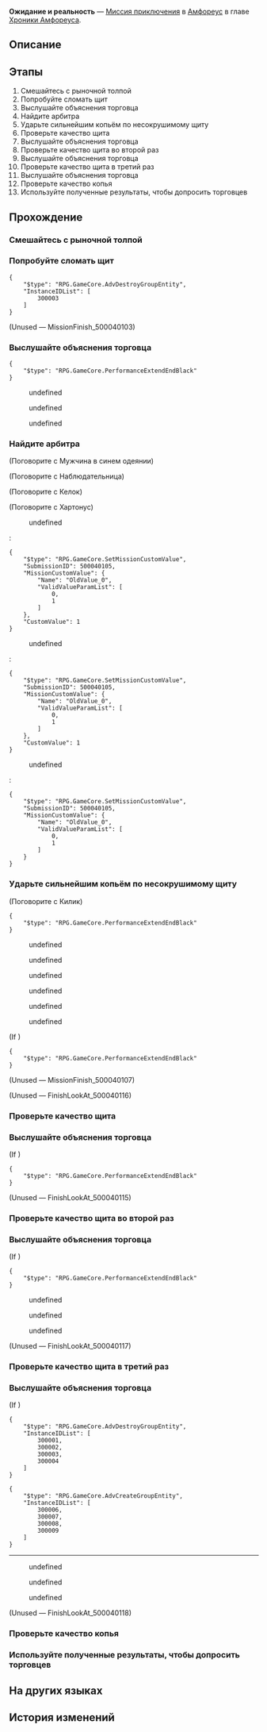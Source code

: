 {{Дополнить|Диалоги.}}
{{Миссия Инфобокс
|id              = 5000401
|Название        = 
|Изображение     = Миссия Ожидание и реальность.png
|Тип             = Миссия приключения
|События         = 
|Глава           = Хроники Амфореуса
|Условия         = Завершена [[Миссия Освоения]] ''[[О серебряная колесница, мчись на тёмные земли]]''
|Персонажи       = Блондин; Келок; Килик; Любопытный мальчик; Мужчина в синем одеянии; Наблюдательница; Первопроходец; Хартонус
|СтартЛокация    = [[Амфореус]] — [[Вечный священный город Охема]]
|Мир             = Амфореус
|Предыдущая      = 
|Следующая       = 
|Награды         = Звёздный нефрит*10; Журнал приключений*3; Кредиты*20 000
}}
'''Ожидание и реальность''' — [[Миссия приключения]] в [[Амфореус]] в главе [[Хроники Амфореуса]].

==Описание==
{{Описание|<!--официальное описание из Перекрёстка судеб-->}}

==Этапы==
# Смешайтесь с рыночной толпой
# Попробуйте сломать щит
# Выслушайте объяснения торговца
# Найдите арбитра
# Ударьте сильнейшим копьём по несокрушимому щиту
# Проверьте качество щита
# Выслушайте объяснения торговца
# Проверьте качество щита во второй раз
# Выслушайте объяснения торговца
# Проверьте качество щита в третий раз
# Выслушайте объяснения торговца
# Проверьте качество копья
# Используйте полученные результаты, чтобы допросить торговцев

==Прохождение==
{{Дополнить}}

===Смешайтесь с рыночной толпой===
{{Описание миссии|локация=Вечный священный город Охема|Рынок - самое оживлённое место. Если есть свободное время, посмотрите, не происходит ли там что-нибудь интересное.}}
{{Диалог Начало}}

{{Диалог Конец}}

===Попробуйте сломать щит===
{{Описание миссии|локация=Вечный священный город Охема|Неужели самый прочный в мире щит, о котором говорил торговец, подделка? Узнайте сами!}}
{{Диалог Начало}}
<pre>{
	"$type": "RPG.GameCore.AdvDestroyGroupEntity",
	"InstanceIDList": [
		300003
	]
}</pre>
;(Unused &mdash; MissionFinish_500040103)
:<!--0.6-second delay-->
{{Диалог Конец}}

===Выслушайте объяснения торговца===
{{Диалог Начало}}
<pre>{
	"$type": "RPG.GameCore.PerformanceExtendEndBlack"
}</pre>
:{{tx}}
<!--Unknown TalkSentence: 500041101-->
:{{Диалог|Arrow}} undefined
:{{Диалог|Arrow}} undefined
:{{Диалог|Arrow}} undefined
{{Диалог Конец}}

===Найдите арбитра===
{{Описание миссии|локация=Вечный священный город Охема|Ни один торговец не признаётся в том, что его товар - подделка. Нужно найти арбитра, который сможет убедить толпу.}}
{{Диалог Начало}}

;(Поговорите с Мужчина в синем одеянии)
<!--Unknown TalkSentence: 500042201-->
<!--Unknown TalkSentence: 500042202-->
<!--Unknown TalkSentence: 500042203-->

;(Поговорите с Наблюдательница)
<!--Unknown TalkSentence: 500042101-->
<!--Unknown TalkSentence: 500042102-->

;(Поговорите с Келок)
<!--Unknown TalkSentence: 500042001-->
<!--Unknown TalkSentence: 500042002-->

;(Поговорите с Хартонус)
:{{tx}}
<!--Unknown TalkSentence: 500041201-->
<!--Unknown TalkSentence: 500041202-->
<!--Unknown TalkSentence: 500041203-->
:{{Диалог|Arrow}} undefined
:<pre>{
	"$type": "RPG.GameCore.SetMissionCustomValue",
	"SubmissionID": 500040105,
	"MissionCustomValue": {
		"Name": "OldValue_0",
		"ValidValueParamList": [
			0,
			1
		]
	},
	"CustomValue": 1
}</pre>
:<!--Unknown TalkSentence: 500041201-->
:<!--Unknown TalkSentence: 500041202-->
:<!--Unknown TalkSentence: 500041203-->
:<!--Unknown TalkSentence: 500041204-->
:<!--Unknown TalkSentence: 500041205-->
:<!--Unknown TalkSentence: 500041206-->
:<!--Unknown TalkSentence: 500041207-->
:<!--Unknown TalkSentence: 500041208-->
:<!--Unknown TalkSentence: 500041209-->
:<!--Unknown TalkSentence: 500041210-->
:<!--Unknown TalkSentence: 500041211-->
:{{Диалог|Arrow}} undefined
:<pre>{
	"$type": "RPG.GameCore.SetMissionCustomValue",
	"SubmissionID": 500040105,
	"MissionCustomValue": {
		"Name": "OldValue_0",
		"ValidValueParamList": [
			0,
			1
		]
	},
	"CustomValue": 1
}</pre>
:<!--Unknown TalkSentence: 500041201-->
:<!--Unknown TalkSentence: 500041202-->
:<!--Unknown TalkSentence: 500041203-->
:<!--Unknown TalkSentence: 500041204-->
:<!--Unknown TalkSentence: 500041205-->
:<!--Unknown TalkSentence: 500041206-->
:<!--Unknown TalkSentence: 500041207-->
:<!--Unknown TalkSentence: 500041208-->
:<!--Unknown TalkSentence: 500041209-->
:<!--Unknown TalkSentence: 500041210-->
:<!--Unknown TalkSentence: 500041211-->
:{{Диалог|Arrow}} undefined
:<pre>{
	"$type": "RPG.GameCore.SetMissionCustomValue",
	"SubmissionID": 500040105,
	"MissionCustomValue": {
		"Name": "OldValue_0",
		"ValidValueParamList": [
			0,
			1
		]
	}
}</pre>
:<!--Unknown TalkSentence: 500041201-->
:<!--Unknown TalkSentence: 500041202-->
:<!--Unknown TalkSentence: 500041203-->
:<!--Unknown TalkSentence: 500041204-->
:<!--Unknown TalkSentence: 500041205-->
:<!--Unknown TalkSentence: 500041206-->
:<!--Unknown TalkSentence: 500041207-->
:<!--Unknown TalkSentence: 500041208-->
:<!--Unknown TalkSentence: 500041209-->
:<!--Unknown TalkSentence: 500041210-->
:<!--Unknown TalkSentence: 500041211-->
<!--Unknown TalkSentence: 500041201-->
<!--Unknown TalkSentence: 500041202-->
<!--Unknown TalkSentence: 500041203-->
<!--Unknown TalkSentence: 500041204-->
<!--Unknown TalkSentence: 500041205-->
<!--Unknown TalkSentence: 500041206-->
<!--Unknown TalkSentence: 500041207-->
<!--Unknown TalkSentence: 500041208-->
<!--Unknown TalkSentence: 500041209-->
<!--Unknown TalkSentence: 500041210-->
<!--Unknown TalkSentence: 500041211-->
{{Диалог Конец}}

===Ударьте сильнейшим копьём по несокрушимому щиту===
{{Описание миссии|локация=Вечный священный город Охема|Хартонус согласен взять на себя роль свидетеля. Наконец-то настал самый волнующий миг: ударьте сильнейшим копьём по несокрушимому щиту!}}
{{Диалог Начало}}

;(Поговорите с Килик)
<pre>{
	"$type": "RPG.GameCore.PerformanceExtendEndBlack"
}</pre>
<!--Unknown TalkSentence: 500041301-->
<!--Unknown TalkSentence: 500041302-->
<!--Unknown TalkSentence: 500041303-->
<!--Unknown TalkSentence: 500041304-->
<!--Unknown TalkSentence: 500041305-->
<!--Unknown TalkSentence: 500041306-->
<!--Unknown TalkSentence: 500041307-->
<!--Unknown TalkSentence: 500041308-->
<!--Unknown TalkSentence: 500041309-->
<!--Unknown TalkSentence: 500041310-->
<!--Unknown TalkSentence: 500041311-->
<!--Unknown TalkSentence: 500041312-->
<!--Unknown TalkSentence: 500041313-->
<!--Unknown TalkSentence: 500041314-->
:{{Диалог|Arrow}} undefined
:{{Диалог|Arrow}} undefined
:<!--Unknown TalkSentence: 500041317-->
:<!--Unknown TalkSentence: 500041318-->
:<!--Unknown TalkSentence: 500041319-->
:{{Диалог|Arrow}} undefined
:<!--Unknown TalkSentence: 500041319-->
<!--Unknown TalkSentence: 500041320-->
<!--Unknown TalkSentence: 500041321-->
:{{Диалог|Arrow}} undefined
:{{Диалог|Arrow}} undefined
:{{Диалог|Arrow}} undefined
{{Описание миссии|локация=Вечный священный город Охема|Торговцы по-прежнему отказываются признать, что копьё с щитом поддельные. Что ж, для начала проверим качество щита при помощи обычного оружия.}}
;(If {{cx}}<!--SubMission Finish: 500040107-->)
<pre>{
	"$type": "RPG.GameCore.PerformanceExtendEndBlack"
}</pre>
:{{tx}}
;(Unused &mdash; MissionFinish_500040107)
:<!--1-second delay-->

;(Unused &mdash; FinishLookAt_500040116)

{{Диалог Конец}}

===Проверьте качество щита===
{{Диалог Начало}}
{{Диалог Конец}}

===Выслушайте объяснения торговца===
{{Диалог Начало}}
;(If {{cx}}<!--SubMission Finish: 500040109-->)
<pre>{
	"$type": "RPG.GameCore.PerformanceExtendEndBlack"
}</pre>
:{{tx}}
;(Unused &mdash; FinishLookAt_500040115)

{{Диалог Конец}}

===Проверьте качество щита во второй раз===
{{Диалог Начало}}
{{Диалог Конец}}

===Выслушайте объяснения торговца===
{{Диалог Начало}}
;(If {{cx}}<!--SubMission Finish: 500040111-->)
<pre>{
	"$type": "RPG.GameCore.PerformanceExtendEndBlack"
}</pre>
:{{tx}}
<!--Unknown TalkSentence: 500041601-->
:{{Диалог|Arrow}} undefined
:{{Диалог|Arrow}} undefined
:{{Диалог|Arrow}} undefined
;(Unused &mdash; FinishLookAt_500040117)

{{Диалог Конец}}

===Проверьте качество щита в третий раз===
{{Диалог Начало}}
{{Диалог Конец}}

===Выслушайте объяснения торговца===
{{Диалог Начало}}
;(If {{cx}}<!--SubMission Finish: 500040113-->)
<pre>{
	"$type": "RPG.GameCore.AdvDestroyGroupEntity",
	"InstanceIDList": [
		300001,
		300002,
		300003,
		300004
	]
}</pre>
<pre>{
	"$type": "RPG.GameCore.AdvCreateGroupEntity",
	"InstanceIDList": [
		300006,
		300007,
		300008,
		300009
	]
}</pre>
----
<!--Unknown TalkSentence: 500041701-->
<!--Unknown TalkSentence: 500041702-->
:{{Диалог|Arrow}} undefined
:{{Диалог|Arrow}} undefined
:{{Диалог|Arrow}} undefined
;(Unused &mdash; FinishLookAt_500040118)

{{Диалог Конец}}

===Проверьте качество копья===
{{Описание миссии|локация=Вечный священный город Охема|Торговцы по-прежнему отказываются признать, что копьё с щитом поддельные. Теперь проверим качество копья.}}
{{Диалог Начало}}
{{Диалог Конец}}

===Используйте полученные результаты, чтобы допросить торговцев===
{{Описание миссии|локация=Вечный священный город Охема|Проверка показала, что и сильнейшее копьё, и несокрушимый щит - подделки. Пора вывести торговцев на чистую воду.}}
{{Диалог Начало}}
{{Диалог Конец}}

==На других языках==
{{На других языках
|en   = Contradiction
|zhs  = 自相矛盾
|zht  = 自相矛盾
|ja   = 自己矛盾
|ko   = 자기모순
|es   = La contradicción
|fr   = Contradiction
|ru   = Ожидание и реальность
|th   = หอกโล่ขัดแย้งกัน
|vi   = Mâu Thuẫn
|de   = Selbstwiderspruch
|id   = Kontradiksi
|pt   = Contradição
}}

==История изменений==
{{История изменений|3.0}}
